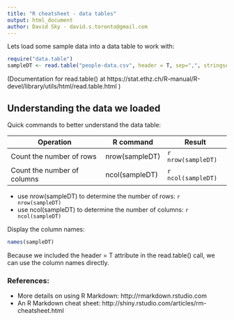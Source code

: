 ```yaml
---
title: "R cheatsheet - data tables"
output: html_document
author: David Sky - david.s.toronto@gmail.com
---
```

Lets load some sample data into a data table to work with:

```r
require("data.table")
sampleDT <- read.table("people-data.csv", header = T, sep=",", stringsAsFactors = F)
```
(Documentation for read.table() at https://stat.ethz.ch/R-manual/R-devel/library/utils/html/read.table.html )

## Understanding the data we loaded

Quick commands to better understand the data table:

Operation |R command|Result
----------|---------|------
Count the number of rows | nrow(sampleDT) | `r nrow(sampleDT)`
Count the number of columns |ncol(sampleDT) | `r ncol(sampleDT)`


- use nrow(sampleDT) to determine the number of rows: `r nrow(sampleDT)`
- use ncol(sampleDT) to determine the number of columns: `r ncol(sampleDT)`

Display the column names: 
```r
names(sampleDT)
```

Because we included the header = T attribute in the read.table() call, we can use the column names directly.

### References:
- More details on using R Markdown: http://rmarkdown.rstudio.com
- An R Markdown cheat sheet: http://shiny.rstudio.com/articles/rm-cheatsheet.html
